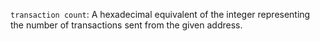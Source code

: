 `transaction count`: A hexadecimal equivalent of the integer representing the number of transactions sent from the given address.

